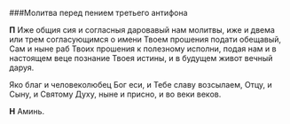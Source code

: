 <span id="antifon3" />

###Молитва перед пением третьего антифона

**П** Иже общия сия и согласныя даровавый нам молитвы, иже и двема или трем согласующимся о имени
Твоем прошения подати обещавый, Сам и ныне раб Твоих прошения к полезному исполни, подая нам
и в настоящем веце познание Твоея истины, и в будущем живот вечный даруя.

Яко благ и человеколюбец Бог еси, и Тебе славу возсылаем, Отцу, и Сыну, и Святому Духу, ныне
и присно, и во веки веков.

**Н** Аминь.
